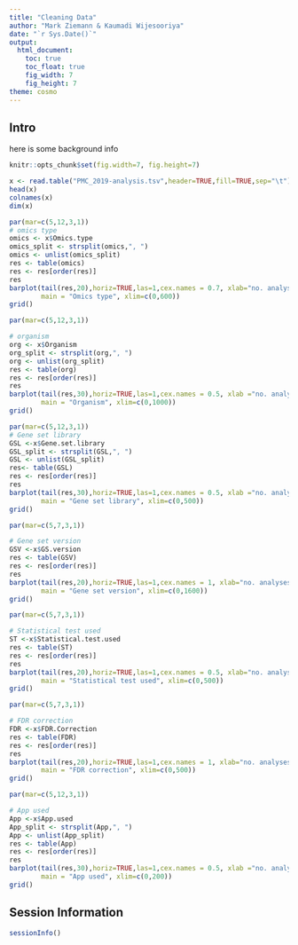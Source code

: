 ```yaml
---
title: "Cleaning Data"
author: "Mark Ziemann & Kaumadi Wijesooriya"
date: "`r Sys.Date()`"
output:
  html_document:
    toc: true
    toc_float: true
    fig_width: 7
    fig_height: 7
theme: cosmo
---
```


## Intro

here is some background info

```r

knitr::opts_chunk$set(fig.width=7, fig.height=7) 

```


```r

x <- read.table("PMC_2019-analysis.tsv",header=TRUE,fill=TRUE,sep="\t")
head(x)
colnames(x)
dim(x)

```

```r

par(mar=c(5,12,3,1))
# omics type
omics <- x$Omics.type
omics_split <- strsplit(omics,", ")
omics <- unlist(omics_split)
res <- table(omics)
res <- res[order(res)]
res
barplot(tail(res,20),horiz=TRUE,las=1,cex.names = 0.7, xlab="no. analyses",
        main = "Omics type", xlim=c(0,600))
grid()

```

```r
par(mar=c(5,12,3,1))

# organism
org <- x$Organism
org_split <- strsplit(org,", ")
org <- unlist(org_split)
res <- table(org)
res <- res[order(res)]
res
barplot(tail(res,30),horiz=TRUE,las=1,cex.names = 0.5, xlab ="no. analyses",
        main = "Organism", xlim=c(0,1000))
grid()

```

```r
par(mar=c(5,12,3,1))
# Gene set library
GSL <-x$Gene.set.library
GSL_split <- strsplit(GSL,", ")
GSL <- unlist(GSL_split)
res<- table(GSL)
res <- res[order(res)]
res
barplot(tail(res,30),horiz=TRUE,las=1,cex.names = 0.5, xlab ="no. analyses",
        main = "Gene set library", xlim=c(0,500))
grid()

```

```r
par(mar=c(5,7,3,1))

# Gene set version
GSV <-x$GS.version
res <- table(GSV)
res <- res[order(res)]
res
barplot(tail(res,20),horiz=TRUE,las=1,cex.names = 1, xlab="no. analyses",
        main = "Gene set version", xlim=c(0,1600))
grid()

```
```r
par(mar=c(5,7,3,1))

# Statistical test used
ST <-x$Statistical.test.used
res <- table(ST)
res <- res[order(res)]
res
barplot(tail(res,20),horiz=TRUE,las=1,cex.names = 0.5, xlab="no. analyses",
        main = "Statistical test used", xlim=c(0,500))
grid()

```


```r
par(mar=c(5,7,3,1))

# FDR correction
FDR <-x$FDR.Correction
res <- table(FDR)
res <- res[order(res)]
res
barplot(tail(res,20),horiz=TRUE,las=1,cex.names = 1, xlab="no. analyses",
        main = "FDR correction", xlim=c(0,500))
grid()

```


```r
par(mar=c(5,12,3,1))

# App used
App <-x$App.used
App_split <- strsplit(App,", ")
App <- unlist(App_split)
res <- table(App)
res <- res[order(res)]
res
barplot(tail(res,30),horiz=TRUE,las=1,cex.names = 0.5, xlab ="no. analyses",
        main = "App used", xlim=c(0,200))
grid()

```




## Session Information

```r
sessionInfo()
```




